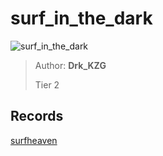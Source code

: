 
# surf_in_the_dark

![surf_in_the_dark](https://raw.githubusercontent.com/Sayt123/SurfMapPics/Maps-and-bonuses/csgo/surf_in_the_dark.jpg)

> Author: **Drk_KZG**
>
> Tier 2

## Records

[surfheaven](https://surfheaven.eu/map/surf_in_the_dark)
